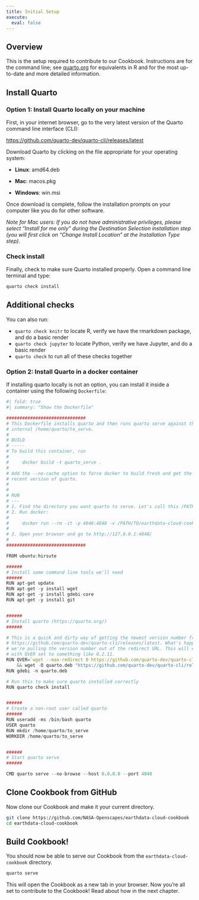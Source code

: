 ```yaml
---
title: Initial Setup
execute:
  eval: false
---
```


## Overview

This is the setup required to contribute to our Cookbook. Instructions are for the command line; see [quarto.org](https://quarto.org) for equivalents in R and for the most up-to-date and more detailed information.

## Install Quarto

### Option 1: Install Quarto locally on your machine

First, in your internet browser, go to the very latest version of the Quarto command line interface (CLI):

<https://github.com/quarto-dev/quarto-cli/releases/latest>

Download Quarto by clicking on the file appropriate for your operating system:

-   **Linux**: amd64.deb

-   **Mac**: macos.pkg

-   **Windows**: win.msi

Once download is complete, follow the installation prompts on your computer like you do for other software.

*Note for Mac users: If you do not have administrative privileges, please select "Install for me only" during the Destination Selection installation step (you will first click on "Change Install Location" at the Installation Type step).*


### Check install

Finally, check to make sure Quarto installed properly. Open a command line terminal and type:

``` .bash
quarto check install
```

::: {.callout-note collapse="true"}
## Additional checks

You can also run:

-   `quarto check knitr` to locate R, verify we have the rmarkdown package, and do a basic render
-   `quarto check jupyter` to locate Python, verify we have Jupyter, and do a basic render
-   `quarto check` to run all of these checks together
:::

### Option 2: Install Quarto in a docker container

If installing quarto locally is not an option, you can install it inside a container using the
following `Dockerfile`:

```r
#| fold: true
#| summary: "Show the Dockerfile"

##############################
# This Dockerfile installs quarto and then runs quarto serve against the
# internal /home/quarto/to_serve.
#
# BUILD
# -----
# To build this container, run
#
#     docker build -t quarto_serve .
#
# Add the --no-cache option to force docker to build fresh and get the most
# recent version of quarto.
#
#
# RUN
# ---
# 1. Find the directory you want quarto to serve. Let's call this /PATH/TO/earthdata-cloud-cookbook.
# 2. Run docker:
#
#     docker run --rm -it -p 4848:4848 -v /PATH/TO/earthdata-cloud-cookbook:/home/quarto/to_serve quarto_serve
#
# 3. Open your browser and go to http://127.0.0.1:4848/
#
##############################

FROM ubuntu:hirsute

######
# Install some command line tools we'll need
######
RUN apt-get update
RUN apt-get -y install wget
RUN apt-get -y install gdebi-core
RUN apt-get -y install git


######
# Install quarto (https://quarto.org/)
######

# This is a quick and dirty way of getting the newest version number from
# https://github.com/quarto-dev/quarto-cli/releases/latest. What's happening is
# we're pulling the version number out of the redirect URL. This will end up
# with QVER set to something like 0.2.11.
RUN QVER=`wget --max-redirect 0 https://github.com/quarto-dev/quarto-cli/releases/latest 2>&1 | grep "Location" | sed 's/L.*tag\/v//' | sed 's/ .*//'` \
    && wget -O quarto.deb "https://github.com/quarto-dev/quarto-cli/releases/download/v$QVER/quarto-$QVER-amd64.deb"
RUN gdebi -n quarto.deb

# Run this to make sure quarto installed correctly
RUN quarto check install


######
# Create a non-root user called quarto
######
RUN useradd -ms /bin/bash quarto
USER quarto
RUN mkdir /home/quarto/to_serve
WORKDIR /home/quarto/to_serve


######
# Start quarto serve
######

CMD quarto serve --no-browse --host 0.0.0.0 --port 4848
```


## Clone Cookbook from GitHub

Now clone our Cookbook and make it your current directory.

``` .bash
git clone https://github.com/NASA-Openscapes/earthdata-cloud-cookbook
cd earthdata-cloud-cookbook
```

<!---TODO: Offer GitHub setup instructions: writeup GitHub Clinic --->

## Build Cookbook!

You should now be able to serve our Cookbook from the `earthdata-cloud-cookbook` directory.

``` .bash
quarto serve
```

This will open the Cookbook as a new tab in your browser. Now you're all set to contribute to the Cookbook! Read about how in the next chapter.
